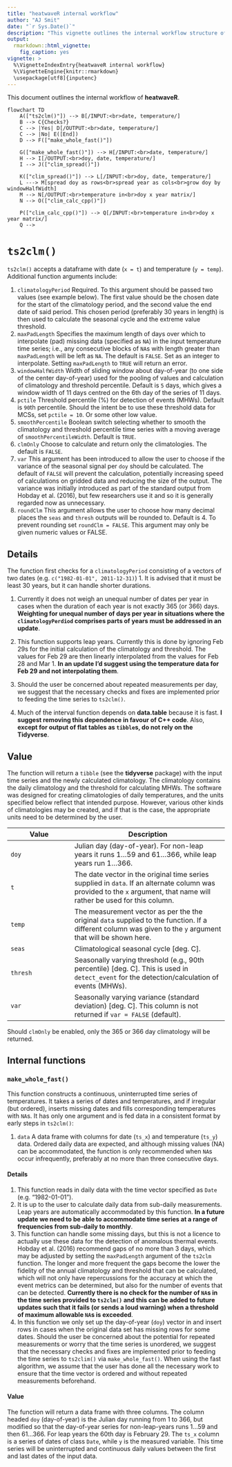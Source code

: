 ```yaml
---
title: "heatwaveR internal workflow"
author: "AJ Smit"
date: "`r Sys.Date()`"
description: "This vignette outlines the internal workflow structure of the heatwaveR package."
output: 
  rmarkdown::html_vignette:
    fig_caption: yes
vignette: >
  %\VignetteIndexEntry{heatwaveR internal workflow}
  %\VignetteEngine{knitr::rmarkdown}
  \usepackage[utf8]{inputenc}
---
```


This document outlines the internal workflow of **heatwaveR**.

```mermaid
flowchart TD
    A(["ts2clm()"]) --> B[/INPUT:<br>date, temperature/]
    B --> C{Checks?}
    C --> |Yes| D[/OUTPUT:<br>date, temperature/]
    C --> |No| E([End])
    D --> F(["make_whole_fast()"])
    
    G(["make_whole_fast()"]) --> H[/INPUT:<br>date, temperature/]
    H --> I[/OUTPUT:<br>doy, date, temperature/]
    I --> J(["clim_spread()"])
    
    K(["clim_spread()"]) --> L[/INPUT:<br>doy, date, temperature/]
    L ---> M[spread doy as rows<br>spread year as cols<br>grow doy by windowHalfWidth]
    M --> N[/OUTPUT:<br>temperature in<br>doy x year matrix/]
    N --> O(["clim_calc_cpp()"])
    
    P(["clim_calc_cpp()"]) --> Q[/INPUT:<br>temperature in<br>doy x year matrix/]
    Q --> 
```

# `ts2clm()`

`ts2clm()` accepts a dataframe with date (`x = t`) and temperature (`y = temp`). Additional function arguments include:

1.  `climatologyPeriod` Required. To this argument should be passed two values (see example below). The first value should be the chosen date for the start of the climatology period, and the second value the end date of said period. This chosen period (preferably 30 years in length) is then used to calculate the seasonal cycle and the extreme value threshold.
2.  `maxPadLength` Specifies the maximum length of days over which to interpolate (pad) missing data (specified as `NA`) in the input temperature time series; i.e., any consecutive blocks of `NA`s with length greater than `maxPadLength` will be left as `NA`. The default is `FALSE`. Set as an integer to interpolate. Setting `maxPadLength` to `TRUE` will return an error.
3.  `windowHalfWidth` Width of sliding window about day-of-year (to one side of the center day-of-year) used for the pooling of values and calculation of climatology and threshold percentile. Default is `5` days, which gives a window width of 11 days centred on the 6th day of the series of 11 days.
4.  `pctile` Threshold percentile (%) for detection of events (MHWs). Default is `90`th percentile. Should the intent be to use these threshold data for MCSs, set `pctile = 10`. Or some other low value.
5.  `smoothPercentile` Boolean switch selecting whether to smooth the climatology and threshold percentile time series with a moving average of `smoothPercentileWidth`. Default is `TRUE`.
6.  `clmOnly` Choose to calculate and return only the climatologies. The default is `FALSE`.
7.  `var` This argument has been introduced to allow the user to choose if the variance of the seasonal signal per `doy` should be calculated. The default of `FALSE` will prevent the calculation, potentially increasing speed of calculations on gridded data and reducing the size of the output. The variance was initially introduced as part of the standard output from Hobday et al. (2016), but few researchers use it and so it is generally regarded now as unnecessary.
8.  `roundClm` This argument allows the user to choose how many decimal places the `seas` and `thresh` outputs will be rounded to. Default is 4. To prevent rounding set `roundClm = FALSE`. This argument may only be given numeric values or FALSE.

## Details

The function first checks for a `climatologyPeriod` consisting of a vectors of two dates (e.g. `c("1982-01-01", 2011-12-31)`) 1. It is advised that it must be least 30 years, but it can handle shorter durations.

1.  Currently it does not weigh an unequal number of dates per year in cases when the duration of each year is not exactly 365 (or 366) days. **Weighting for unequal number of days per year in situations where the `climatologyPerdiod` comprises parts of years must be addressed in an update**.

2.  This function supports leap years. Currently this is done by ignoring Feb 29s for the initial calculation of the climatology and threshold. The values for Feb 29 are then linearly interpolated from the values for Feb 28 and Mar 1. **In an update I'd suggest using the temperature data for Feb 29 and not interpolating them**.

3.  Should the user be concerned about repeated measurements per day, we suggest that the necessary checks and fixes are implemented prior to feeding the time series to `ts2clm()`.

4.  Much of the interval function depends on **data.table** because it is fast. **I suggest removing this dependence in favour of C++ code**. Also, **except for output of flat tables as `tibble`s, do not rely on the Tidyverse**.

## Value

The function will return a `tibble` (see the **tidyverse** package) with the input time series and the newly calculated climatology. The climatology contains the daily climatology and the threshold for calculating MHWs. The software was designed for creating climatologies of daily temperatures, and the units specified below reflect that intended purpose. However, various other kinds of climatologies may be created, and if that is the case, the appropriate units need to be determined by the user.

| Value | Description |
|---------------------|---------------------------------------------------|
| `doy` | Julian day (day-of-year). For non-leap years it runs 1...59 and 61...366, while leap years run 1...366. |
| `t` | The date vector in the original time series supplied in `data`. If an alternate column was provided to the `x` argument, that name will rather be used for this column. |
| `temp` | The measurement vector as per the the original `data` supplied to the function. If a different column was given to the `y` argument that will be shown here. |
| `seas` | Climatological seasonal cycle \[deg. C\]. |
| `thresh` | Seasonally varying threshold (e.g., 90th percentile) \[deg. C\]. This is used in `detect_event` for the detection/calculation of events (MHWs). |
| `var` | Seasonally varying variance (standard deviation) \[deg. C\]. This column is not returned if `var = FALSE` (default). |

Should `clmOnly` be enabled, only the 365 or 366 day climatology will be returned.

## Internal functions

### `make_whole_fast()`

This function constructs a continuous, uninterrupted time series of temperatures. It takes a series of dates and temperatures, and if irregular (but ordered), inserts missing dates and fills corresponding temperatures with `NA`s. It has only one argument and is fed data in a consistent format by early steps in `ts2clm()`:

1.  `data` A data frame with columns for date (`ts_x`) and temperature (`ts_y`) data. Ordered daily data are expected, and although missing values (NA) can be accommodated, the function is only recommended when `NA`s occur infrequently, preferably at no more than three consecutive days.

#### Details

1.  This function reads in daily data with the time vector specified as `Date` (e.g. "1982-01-01").
2.  It is up to the user to calculate daily data from sub-daily measurements. Leap years are automatically accommodated by this function. **In a future update we need to be able to accommodate time series at a range of frequencies from sub-daily to monthly**.
3.  This function can handle some missing days, but this is not a licence to actually use these data for the detection of anomalous thermal events. Hobday et al. (2016) recommend gaps of no more than 3 days, which may be adjusted by setting the `maxPadLength` argument of the `ts2clm` function. The longer and more frequent the gaps become the lower the fidelity of the annual climatology and threshold that can be calculated, which will not only have repercussions for the accuracy at which the event metrics can be determined, but also for the number of events that can be detected. **Currently there is no check for the number of `NA`s in the time series provided to `ts2clm()` and this can be added to future updates such that it fails (or sends a loud warning) when a threshold of maximum allowable `NA`s is exceeded**.
4.  In this function we only set up the day-of-year (`doy`) vector in and insert rows in cases when the original data set has missing rows for some dates. Should the user be concerned about the potential for repeated measurements or worry that the time series is unordered, we suggest that the necessary checks and fixes are implemented prior to feeding the time series to `ts2clim()` via `make_whole_fast()`. When using the fast algorithm, we assume that the user has done all the necessary work to ensure that the time vector is ordered and without repeated measurements beforehand.

#### Value

The function will return a data frame with three columns. The column headed `doy` (day-of-year) is the Julian day running from 1 to 366, but modified so that the day-of-year series for non-leap-years runs 1...59 and then 61...366. For leap years the 60th day is February 29. The `ts_x` column is a series of dates of class `Date`, while `y` is the measured variable. This time series will be uninterrupted and continuous daily values between the first and last dates of the input data.
